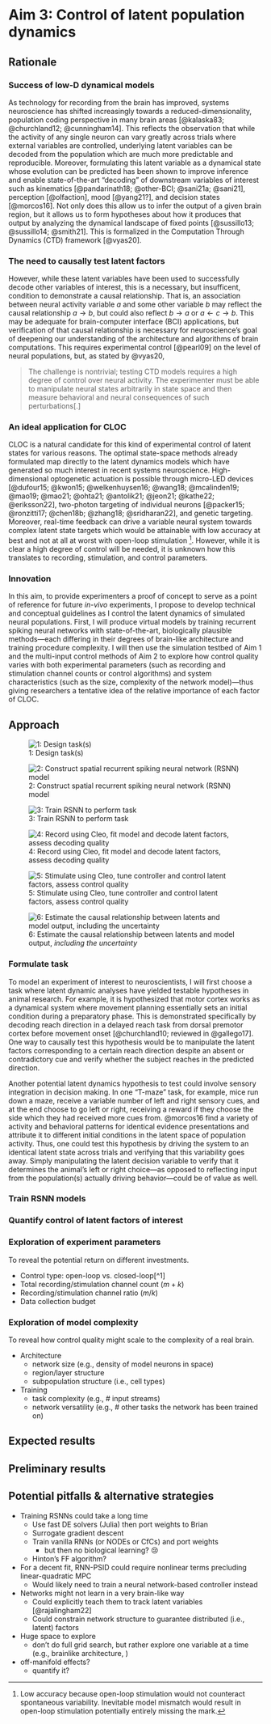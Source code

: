 # Aim 3: Control of latent population dynamics
## Rationale
### Success of low-D dynamical models
As technology for recording from the brain has improved, systems neuroscience has shifted increasingly towards a reduced-dimensionality, population coding perspective in many brain areas [@kalaska83; @churchland12; @cunningham14].
This reflects the observation that while the activity of any single neuron can vary greatly across trials where external variables are controlled, underlying latent variables can be decoded from the population which are much more predictable and reproducible. 
Moreover, formulating this latent variable as a dynamical state whose evolution can be predicted has been shown to improve inference and enable state-of-the-art "decoding" of downstream variables of interest such as kinematics [@pandarinath18; @other-BCI; @sani21a; @sani21], perception [@olfaction], mood [@yang21?], and decision states [@morcos16].
Not only does this allow us to infer the output of a given brain region, but it allows us to form hypotheses about how it produces that output by analyzing the dynamical landscape of fixed points [@sussillo13; @sussillo14; @smith21].
This is formalized in the Computation Through Dynamics (CTD) framework [@vyas20].

### The need to causally test latent factors
However, while these latent variables have been used to successfully decode other variables of interest, this is a necessary, but insufficent, condition to demonstrate a causal relationship.
That is, an association between neural activity variable $a$ and some other variable $b$ may reflect the causal relationship $a \rightarrow b$, but could also reflect $b \rightarrow a$ or $a \leftarrow c \rightarrow b$.
This may be adequate for brain-computer interface (BCI) applications, but verification of that causal relationship is necessary for neuroscience's goal of deepening our understanding of the architecture and algorithms of brain computations.
This requires experimental control [@pearl09] on the level of neural populations, but, as stated by @vyas20,

> The challenge is nontrivial; testing CTD models requires a high degree of control over neural activity. The experimenter must be able to manipulate neural states arbitrarily in state space and then measure behavioral and neural consequences of such perturbations[.]

### An ideal application for CLOC
CLOC is a natural candidate for this kind of experimental control of latent states for various reasons. 
The optimal state-space methods already formulated map directly to the latent dynamics models which have generated so much interest in recent systems neuroscience.
High-dimensional optogenetic actuation is possible through micro-LED devices [@dufour15; @kwon15; @welkenhuysen16; @wang18; @mcalinden19; @mao19; @mao21; @ohta21; @antolik21; @jeon21; @kathe22; @eriksson22], two-photon targeting of individual neurons [@packer15; @ronzitti17; @chen18b; @zhang18; @sridharan22], and genetic targeting.
Moreover, real-time feedback can drive a variable neural system towards complex latent state targets which would be attainable with low accuracy at best and not at all at worst with open-loop stimulation [^whyCL].
However, while it is clear a high degree of control will be needed, it is unknown how this translates to recording, stimulation, and control parameters.

[^whyCL]: Low accuracy because open-loop stimulation would not counteract spontaneous variability. Inevitable model mismatch would result in open-loop stimulation potentially entirely missing the mark.

### Innovation
In this aim, to provide experimenters a proof of concept to serve as a point of reference for future *in-vivo* experiments, I propose to develop technical and conceptual guidelines as I control the latent dynamics of simulated neural populations.
First, I will produce virtual models by training recurrent spiking neural networks with state-of-the-art, biologically plausible methods---each differing in their degrees of brain-like architecture and training procedure complexity.
I will then use the simulation testbed of Aim 1 and the multi-input control methods of Aim 2 to explore how control quality varies with both experimental parameters (such as recording and stimulation channel counts or control algorithms) and system characteristics (such as the size, complexity of the network model)---thus giving researchers a tentative idea of the relative importance of each factor of CLOC.
<!-- Finally, I will demonstrate the conceptual utility of CLOC by quantitatively assessing the causal relationship between these latent dynamics and "behavior" (model output). -->

## Approach

<!-- ![Overview of latent factor control experiments.](){#fig-aim3overview} -->
:::{#fig-aim3overview layout-nrow="2" layout-valign="center"}
![1: Design task(s)](img/a3-1.svg){.fragment .a3step}

![2: Construct spatial recurrent spiking neural network (RSNN) model](img/a3-2.png){.fragment .a3step}

![3: Train RSNN to perform task](img/a3-3.png){.fragment .a3step}

![4: Record using Cleo, fit model and decode latent factors, assess decoding quality](img/a3-4.png){.fragment .a3step}

![5: Stimulate using Cleo, tune controller and control latent factors, assess control quality](img/a3-5.png){.fragment .a3step}

![6: Estimate the causal relationship between latents and model output, *including the uncertainty*](img/a3-6.png){.fragment .a3step}
:::

### Formulate task
To model an experiment of interest to neuroscientists, I will first choose a task where latent dynamic analyses have yielded testable hypotheses in animal research.
For example, it is hypothesized that motor cortex works as a dynamical system where movement planning essentially sets an initial condition during a preparatory phase.
This is demonstrated specifically by decoding reach direction in a delayed reach task from dorsal premotor cortex before movement onset [@churchland10; reviewed in @gallego17].
One way to causally test this hypothesis would be to manipulate the latent factors corresponding to a certain reach direction despite an absent or contradictory cue and verify whether the subject reaches in the predicted direction.

Another potential latent dynamics hypothesis to test could involve sensory integration in decision making.
In one "T-maze" task, for example, mice run down a maze, receive a variable number of left and right sensory cues, and at the end choose to go left or right, receiving a reward if they choose the side which they had received more cues from.
@morcos16 find a variety of activity and behavioral patterns for identical evidence presentations and attribute it to different initial conditions in the latent space of population activity.
Thus, one could test this hypothesis by driving the system to an identical latent state across trials and verifying that this variability goes away.
Simply manipulating the latent decision variable to verify that it determines the animal's left or right choice---as opposed to reflecting input from the population(s) actually driving behavior---could be of value as well.

### Train RSNN models

### Quantify control of latent factors of interest

### Exploration of experiment parameters
To reveal the potential return on different investments.

- Control type: open-loop vs. closed-loop[^1]
- Total recording/stimulation channel count ($m + k$)
- Recording/stimulation channel ratio ($m/k$)
- Data collection budget

### Exploration of model complexity
To reveal how control quality might scale to the complexity of a real brain.

- Architecture
    - network size (e.g., density of model neurons in space)
    - region/layer structure
    - subpopulation structure (i.e., cell types)
- Training
    - task complexity (e.g., # input streams)
    - network versatility (e.g., # other tasks the network has been trained on)

<!-- ### ~~Quantify the link between control quality and causal inference~~ -->

## Expected results

## Preliminary results


## Potential pitfalls & alternative strategies

- Training RSNNs could take a long time
    - Use fast DE solvers (Julia) then port weights to Brian
    - Surrogate gradient descent
    - Train vanilla RNNs (or NODEs or CfCs) and port weights
        - but then no biological learning? 😢
    - Hinton's FF algorithm?
- For a decent fit, RNN-PSID could require nonlinear terms precluding linear-quadratic MPC
    - Would likely need to train a neural network-based controller instead
- Networks might not learn in a very brain-like way
    - Could explicitly teach them to track latent variables [@rajalingham22]
    - Could constrain network structure to guarantee distributed (i.e., latent) factors
- Huge space to explore
    - don't do full grid search, but rather explore one variable at a time (e.g., brainlike architecture, )
- off-manifold effects?
    - quantify it?